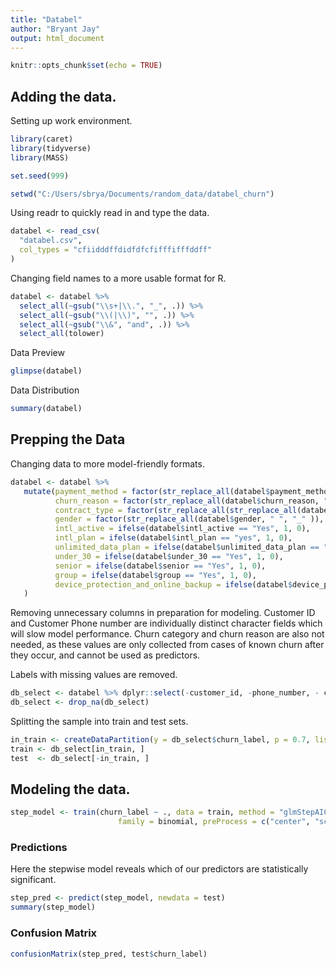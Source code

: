 ---
title: "Databel"
author: "Bryant Jay"
output: html_document
---

```{r setup, include=FALSE}
knitr::opts_chunk$set(echo = TRUE)
```

## Adding the data.

Setting up work environment.

```{r prep, warning = FALSE, message=FALSE}
library(caret)
library(tidyverse)
library(MASS)

set.seed(999)

setwd("C:/Users/sbrya/Documents/random_data/databel_churn")
```

Using readr to quickly read in and type the data.

```{r readr}
databel <- read_csv(
  "databel.csv",
  col_types = "cfiidddffdidfdfcfifffifffddff"
)
```

Changing field names to a more usable format for R.

``` {r names}
databel <- databel %>%  
  select_all(~gsub("\\s+|\\.", "_", .)) %>%
  select_all(~gsub("\\(|\\)", "", .)) %>%
  select_all(~gsub("\\&", "and", .)) %>%
  select_all(tolower)
```

Data Preview

```{r glimpse}
glimpse(databel)
```

Data Distribution

```{r summary}
summary(databel)
```

## Prepping the Data

Changing data to more model-friendly formats.

```{r data_readability}
databel <- databel %>%
   mutate(payment_method = factor(str_replace_all(databel$payment_method, " ", "_" )),
          churn_reason = factor(str_replace_all(databel$churn_reason, " ", "_" )),
          contract_type = factor(str_replace_all(str_replace_all(databel$contract_type, " ", "_" ), "-", "_" )),
          gender = factor(str_replace_all(databel$gender, " ", "_" )),
          intl_active = ifelse(databel$intl_active == "Yes", 1, 0),
          intl_plan = ifelse(databel$intl_plan == "yes", 1, 0),
          unlimited_data_plan = ifelse(databel$unlimited_data_plan == "Yes", 1, 0),
          under_30 = ifelse(databel$under_30 == "Yes", 1, 0),
          senior = ifelse(databel$senior == "Yes", 1, 0),
          group = ifelse(databel$group == "Yes", 1, 0),
          device_protection_and_online_backup = ifelse(databel$device_protection_and_online_backup == "Yes", 1, 0)
   )
```

Removing unnecessary columns in preparation for modeling. Customer ID and Customer Phone number are individually distinct character fields which will slow model performance. Churn category and churn reason are also not needed, as these values are only collected from cases of known churn after they occur, and cannot be used as predictors.

Labels with missing values are removed.

```{r col_selection}
db_select <- databel %>% dplyr::select(-customer_id, -phone_number, - churn_category, -churn_reason)
db_select <- drop_na(db_select)
```

Splitting the sample into train and test sets.

```{r splitting}
in_train <- createDataPartition(y = db_select$churn_label, p = 0.7, list = FALSE)
train <- db_select[in_train, ]
test  <- db_select[-in_train, ]
```

## Modeling the data.

```{r model, results='hide', warning=FALSE}
step_model <- train(churn_label ~ ., data = train, method = "glmStepAIC",
                        family = binomial, preProcess = c("center", "scale", "nzv"))
```

### Predictions

Here the stepwise model reveals which of our predictors are statistically significant.

```{r predictions}

step_pred <- predict(step_model, newdata = test)
summary(step_model)
```

### Confusion Matrix

```{r confucion_matrix}
confusionMatrix(step_pred, test$churn_label)
```
